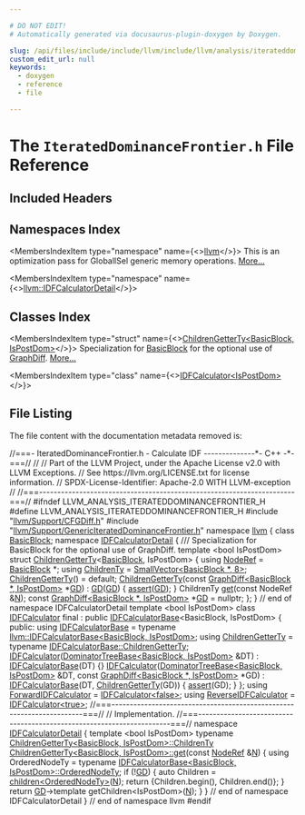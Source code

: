 ```yaml
---

# DO NOT EDIT!
# Automatically generated via docusaurus-plugin-doxygen by Doxygen.

slug: /api/files/include/include/llvm/include/llvm/analysis/iterateddominancefrontier-h
custom_edit_url: null
keywords:
  - doxygen
  - reference
  - file

---
```





# The `IteratedDominanceFrontier.h` File Reference

<DoxygenPage pluginConfig={pluginConfig}>



## Included Headers

<IncludesList>
<IncludesListItem
  filePath="llvm/Support/CFGDiff.h"
  permalink="/docs/api/files/include/include/llvm/include/llvm/support/cfgdiff-h"
  isLocal="true" />
<IncludesListItem
  filePath="llvm/Support/GenericIteratedDominanceFrontier.h"
  permalink="/docs/api/files/include/include/llvm/include/llvm/support/genericiterateddominancefrontier-h"
  isLocal="true" />
</IncludesList>

## Namespaces Index

<MembersIndex>

<MembersIndexItem
  type="namespace"
  name={<><a href="/docs/api/namespaces/llvm">llvm</a></>}>
This is an optimization pass for GlobalISel generic memory operations. <a href="/docs/api/namespaces/llvm/#details">More...</a>
</MembersIndexItem>

<MembersIndexItem
  type="namespace"
  name={<><a href="/docs/api/namespaces/llvm/idfcalculatordetail">llvm::IDFCalculatorDetail</a></>}>
</MembersIndexItem>

</MembersIndex>

## Classes Index

<MembersIndex>

<MembersIndexItem
  type="struct"
  name={<><a href="/docs/api/structs/llvm/idfcalculatordetail/childrengetterty-48c513751fec59f894901b1a7a36caad">ChildrenGetterTy&lt;BasicBlock, IsPostDom&gt;</a></>}>
Specialization for <a href="/docs/api/classes/llvm/basicblock">BasicBlock</a> for the optional use of <a href="/docs/api/classes/llvm/graphdiff">GraphDiff</a>. <a href="/docs/api/structs/llvm/idfcalculatordetail/childrengetterty-48c513751fec59f894901b1a7a36caad/#details">More...</a>
</MembersIndexItem>

<MembersIndexItem
  type="class"
  name={<><a href="/docs/api/classes/llvm/idfcalculator">IDFCalculator&lt;IsPostDom&gt;</a></>}>
</MembersIndexItem>

</MembersIndex>


## File Listing

The file content with the documentation metadata removed is:

<ProgramListing>

<Link id="l00001" /><CodeLine lineNumber="1"><Highlight kind="comment">//===- IteratedDominanceFrontier.h - Calculate IDF --------------&#42;- C++ -&#42;-===//</Highlight><Highlight kind="normal"></Highlight></CodeLine>
<Link id="l00002" /><CodeLine lineNumber="2"><Highlight kind="normal"></Highlight><Highlight kind="comment">//</Highlight><Highlight kind="normal"></Highlight></CodeLine>
<Link id="l00003" /><CodeLine lineNumber="3"><Highlight kind="normal"></Highlight><Highlight kind="comment">// Part of the LLVM Project, under the Apache License v2.0 with LLVM Exceptions.</Highlight><Highlight kind="normal"></Highlight></CodeLine>
<Link id="l00004" /><CodeLine lineNumber="4"><Highlight kind="normal"></Highlight><Highlight kind="comment">// See https://llvm.org/LICENSE.txt for license information.</Highlight><Highlight kind="normal"></Highlight></CodeLine>
<Link id="l00005" /><CodeLine lineNumber="5"><Highlight kind="normal"></Highlight><Highlight kind="comment">// SPDX-License-Identifier: Apache-2.0 WITH LLVM-exception</Highlight><Highlight kind="normal"></Highlight></CodeLine>
<Link id="l00006" /><CodeLine lineNumber="6"><Highlight kind="normal"></Highlight><Highlight kind="comment">//</Highlight><Highlight kind="normal"></Highlight></CodeLine>
<Link id="l00007" /><CodeLine lineNumber="7"><Highlight kind="normal"></Highlight><Highlight kind="comment">//===----------------------------------------------------------------------===//</Highlight><Highlight kind="normal"></Highlight></CodeLine>
<Link id="l00008" /><CodeLine lineNumber="8"><Highlight kind="normal"></Highlight></CodeLine>
<Link id="l00009" /><CodeLine lineNumber="9"><Highlight kind="normal"></Highlight><Highlight kind="preprocessor">#ifndef LLVM&#95;ANALYSIS&#95;ITERATEDDOMINANCEFRONTIER&#95;H</Highlight><Highlight kind="normal"></Highlight></CodeLine>
<Link id="l00010" /><CodeLine lineNumber="10"><Highlight kind="normal"></Highlight><Highlight kind="preprocessor">#define LLVM&#95;ANALYSIS&#95;ITERATEDDOMINANCEFRONTIER&#95;H</Highlight><Highlight kind="normal"></Highlight></CodeLine>
<Link id="l00011" /><CodeLine lineNumber="11"><Highlight kind="normal"></Highlight></CodeLine>
<Link id="l00012" /><CodeLine lineNumber="12"><Highlight kind="normal"></Highlight><Highlight kind="preprocessor">#include &quot;<a href="/docs/api/files/include/include/llvm/include/llvm/support/cfgdiff-h">llvm/Support/CFGDiff.h</a>&quot;</Highlight><Highlight kind="normal"></Highlight></CodeLine>
<Link id="l00013" /><CodeLine lineNumber="13"><Highlight kind="normal"></Highlight><Highlight kind="preprocessor">#include &quot;<a href="/docs/api/files/include/include/llvm/include/llvm/support/genericiterateddominancefrontier-h">llvm/Support/GenericIteratedDominanceFrontier.h</a>&quot;</Highlight><Highlight kind="normal"></Highlight></CodeLine>
<Link id="l00014" /><CodeLine lineNumber="14"><Highlight kind="normal"></Highlight></CodeLine>
<Link id="l00015" /><CodeLine lineNumber="15"><Highlight kind="normal"></Highlight><Highlight kind="keyword">namespace </Highlight><Highlight kind="normal"><a href="/docs/api/namespaces/llvm">llvm</a> &#123;</Highlight></CodeLine>
<Link id="l00016" /><CodeLine lineNumber="16"><Highlight kind="normal"></Highlight></CodeLine>
<Link id="l00017" /><CodeLine lineNumber="17"><Highlight kind="normal"></Highlight><Highlight kind="keyword">class </Highlight><Highlight kind="normal"><a href="/docs/api/classes/llvm/basicblock">BasicBlock</a>;</Highlight></CodeLine>
<Link id="l00018" /><CodeLine lineNumber="18"><Highlight kind="normal"></Highlight></CodeLine>
<Link id="l00019" /><CodeLine lineNumber="19" lineLink="/docs/api/namespaces/llvm/idfcalculatordetail"><Highlight kind="normal"></Highlight><Highlight kind="keyword">namespace </Highlight><Highlight kind="normal"><a href="/docs/api/namespaces/llvm/idfcalculatordetail">IDFCalculatorDetail</a> &#123;</Highlight></CodeLine>
<Link id="l00020" /><CodeLine lineNumber="20"><Highlight kind="normal"></Highlight><Highlight kind="comment"></Highlight></CodeLine>
<Link id="l00021" /><CodeLine lineNumber="21"><Highlight kind="comment">/// Specialization for BasicBlock for the optional use of GraphDiff.</Highlight><Highlight kind="normal"></Highlight></CodeLine>
<Link id="l00022" /><CodeLine lineNumber="22" lineLink="/docs/api/structs/llvm/idfcalculatordetail/childrengetterty-48c513751fec59f894901b1a7a36caad"><Highlight kind="normal"></Highlight><Highlight kind="keyword">template</Highlight><Highlight kind="normal"> &lt;</Highlight><Highlight kind="keywordtype">bool</Highlight><Highlight kind="normal"> IsPostDom&gt; </Highlight><Highlight kind="keyword">struct </Highlight><Highlight kind="normal"><a href="/docs/api/structs/llvm/idfcalculatordetail/childrengetterty-48c513751fec59f894901b1a7a36caad/#a5085a790ec4b20d800d40f8578ac0950">ChildrenGetterTy</a>&lt;<a href="/docs/api/classes/llvm/basicblock">BasicBlock</a>, IsPostDom&gt; &#123;</Highlight></CodeLine>
<Link id="l00023" /><CodeLine lineNumber="23" lineLink="/docs/api/structs/llvm/idfcalculatordetail/childrengetterty-48c513751fec59f894901b1a7a36caad/#a00a3ee6b249a06ece0850761dd2e40bb"><Highlight kind="normal">  </Highlight><Highlight kind="keyword">using </Highlight><Highlight kind="normal"><a href="/docs/api/structs/llvm/idfcalculatordetail/childrengetterty-48c513751fec59f894901b1a7a36caad/#a00a3ee6b249a06ece0850761dd2e40bb">NodeRef</a> = <a href="/docs/api/classes/llvm/basicblock">BasicBlock</a> &#42;;</Highlight></CodeLine>
<Link id="l00024" /><CodeLine lineNumber="24" lineLink="/docs/api/structs/llvm/idfcalculatordetail/childrengetterty-48c513751fec59f894901b1a7a36caad/#afa1ebe9e93b0070611ab96bd3857652c"><Highlight kind="normal">  </Highlight><Highlight kind="keyword">using </Highlight><Highlight kind="normal"><a href="/docs/api/structs/llvm/idfcalculatordetail/childrengetterty-48c513751fec59f894901b1a7a36caad/#afa1ebe9e93b0070611ab96bd3857652c">ChildrenTy</a> = <a href="/docs/api/classes/llvm/smallvector">SmallVector&lt;BasicBlock &#42;, 8&gt;</a>;</Highlight></CodeLine>
<Link id="l00025" /><CodeLine lineNumber="25"><Highlight kind="normal"></Highlight></CodeLine>
<Link id="l00026" /><CodeLine lineNumber="26" lineLink="/docs/api/structs/llvm/idfcalculatordetail/childrengetterty-48c513751fec59f894901b1a7a36caad/#a5085a790ec4b20d800d40f8578ac0950"><Highlight kind="normal">  <a href="/docs/api/structs/llvm/idfcalculatordetail/childrengetterty-48c513751fec59f894901b1a7a36caad/#a5085a790ec4b20d800d40f8578ac0950">ChildrenGetterTy</a>() = </Highlight><Highlight kind="keywordflow">default</Highlight><Highlight kind="normal">;</Highlight></CodeLine>
<Link id="l00027" /><CodeLine lineNumber="27" lineLink="/docs/api/structs/llvm/idfcalculatordetail/childrengetterty-48c513751fec59f894901b1a7a36caad/#a39ef4dcc2f91cae3c2628bef2d921977"><Highlight kind="normal">  <a href="/docs/api/structs/llvm/idfcalculatordetail/childrengetterty-48c513751fec59f894901b1a7a36caad/#a39ef4dcc2f91cae3c2628bef2d921977">ChildrenGetterTy</a>(</Highlight><Highlight kind="keyword">const</Highlight><Highlight kind="normal"> <a href="/docs/api/classes/llvm/graphdiff">GraphDiff&lt;BasicBlock &#42;, IsPostDom&gt;</a> &#42;<a href="/docs/api/structs/llvm/idfcalculatordetail/childrengetterty-48c513751fec59f894901b1a7a36caad/#a83dd1993218a44f4cdaaca49da961c56">GD</a>) : <a href="/docs/api/structs/llvm/idfcalculatordetail/childrengetterty-48c513751fec59f894901b1a7a36caad/#a83dd1993218a44f4cdaaca49da961c56">GD</a>(<a href="/docs/api/structs/llvm/idfcalculatordetail/childrengetterty-48c513751fec59f894901b1a7a36caad/#a83dd1993218a44f4cdaaca49da961c56">GD</a>) &#123;</Highlight></CodeLine>
<Link id="l00028" /><CodeLine lineNumber="28"><Highlight kind="normal">    <a href="/docs/api/files/lib/lib/target/lib/target/amdgpu/silowercontrolflow-cpp/#a4868c5d81c5ccc98c47aeab6244346a0">assert</a>(<a href="/docs/api/structs/llvm/idfcalculatordetail/childrengetterty-48c513751fec59f894901b1a7a36caad/#a83dd1993218a44f4cdaaca49da961c56">GD</a>);</Highlight></CodeLine>
<Link id="l00029" /><CodeLine lineNumber="29"><Highlight kind="normal">  &#125;</Highlight></CodeLine>
<Link id="l00030" /><CodeLine lineNumber="30"><Highlight kind="normal"></Highlight></CodeLine>
<Link id="l00031" /><CodeLine lineNumber="31"><Highlight kind="normal">  ChildrenTy <a href="/docs/api/structs/llvm/idfcalculatordetail/childrengetterty/#a5f1b15474259d49fb4668ce85d797ab8">get</a>(</Highlight><Highlight kind="keyword">const</Highlight><Highlight kind="normal"> NodeRef &amp;<a href="/docs/api/files/lib/lib/support/regcomp-c/#a0240ac851181b84ac374872dc5434ee4">N</a>);</Highlight></CodeLine>
<Link id="l00032" /><CodeLine lineNumber="32"><Highlight kind="normal"></Highlight></CodeLine>
<Link id="l00033" /><CodeLine lineNumber="33" lineLink="/docs/api/structs/llvm/idfcalculatordetail/childrengetterty-48c513751fec59f894901b1a7a36caad/#a83dd1993218a44f4cdaaca49da961c56"><Highlight kind="normal">  </Highlight><Highlight kind="keyword">const</Highlight><Highlight kind="normal"> <a href="/docs/api/classes/llvm/graphdiff">GraphDiff&lt;BasicBlock &#42;, IsPostDom&gt;</a> &#42;<a href="/docs/api/structs/llvm/idfcalculatordetail/childrengetterty-48c513751fec59f894901b1a7a36caad/#a83dd1993218a44f4cdaaca49da961c56">GD</a> = </Highlight><Highlight kind="keyword">nullptr</Highlight><Highlight kind="normal">;</Highlight></CodeLine>
<Link id="l00034" /><CodeLine lineNumber="34"><Highlight kind="normal">&#125;;</Highlight></CodeLine>
<Link id="l00035" /><CodeLine lineNumber="35"><Highlight kind="normal"></Highlight></CodeLine>
<Link id="l00036" /><CodeLine lineNumber="36"><Highlight kind="normal">&#125; </Highlight><Highlight kind="comment">// end of namespace IDFCalculatorDetail</Highlight><Highlight kind="normal"></Highlight></CodeLine>
<Link id="l00037" /><CodeLine lineNumber="37"><Highlight kind="normal"></Highlight></CodeLine>
<Link id="l00038" /><CodeLine lineNumber="38"><Highlight kind="normal"></Highlight><Highlight kind="keyword">template</Highlight><Highlight kind="normal"> &lt;</Highlight><Highlight kind="keywordtype">bool</Highlight><Highlight kind="normal"> IsPostDom&gt;</Highlight></CodeLine>
<Link id="l00039" /><CodeLine lineNumber="39" lineLink="/docs/api/classes/llvm/idfcalculator"><Highlight kind="normal"></Highlight><Highlight kind="keyword">class </Highlight><Highlight kind="normal"><a href="/docs/api/classes/llvm/idfcalculator/#a0db3df213f6c428f2c8e330f792f6e82">IDFCalculator</a> final : </Highlight><Highlight kind="keyword">public</Highlight><Highlight kind="normal"> <a href="/docs/api/classes/llvm/idfcalculator/#a1c8385fc8ca6c3265d127bcaee28960b">IDFCalculatorBase</a>&lt;BasicBlock, IsPostDom&gt; &#123;</Highlight></CodeLine>
<Link id="l00040" /><CodeLine lineNumber="40"><Highlight kind="normal"></Highlight><Highlight kind="keyword">public</Highlight><Highlight kind="normal">:</Highlight></CodeLine>
<Link id="l00041" /><CodeLine lineNumber="41" lineLink="/docs/api/classes/llvm/idfcalculator/#a1c8385fc8ca6c3265d127bcaee28960b"><Highlight kind="normal">  </Highlight><Highlight kind="keyword">using </Highlight><Highlight kind="normal"><a href="/docs/api/classes/llvm/idfcalculator/#a1c8385fc8ca6c3265d127bcaee28960b">IDFCalculatorBase</a> =</Highlight></CodeLine>
<Link id="l00042" /><CodeLine lineNumber="42"><Highlight kind="normal">      </Highlight><Highlight kind="keyword">typename</Highlight><Highlight kind="normal"> <a href="/docs/api/classes/llvm/idfcalculatorbase">llvm::IDFCalculatorBase&lt;BasicBlock, IsPostDom&gt;</a>;</Highlight></CodeLine>
<Link id="l00043" /><CodeLine lineNumber="43" lineLink="/docs/api/classes/llvm/idfcalculator/#a444f8a1ae9f8992d2fe39129805d3485"><Highlight kind="normal">  </Highlight><Highlight kind="keyword">using </Highlight><Highlight kind="normal"><a href="/docs/api/classes/llvm/idfcalculator/#a444f8a1ae9f8992d2fe39129805d3485">ChildrenGetterTy</a> = </Highlight><Highlight kind="keyword">typename</Highlight><Highlight kind="normal"> <a href="/docs/api/classes/llvm/idfcalculatorbase/#ad53b6924f735860e99160efbe46fc23f">IDFCalculatorBase::ChildrenGetterTy</a>;</Highlight></CodeLine>
<Link id="l00044" /><CodeLine lineNumber="44"><Highlight kind="normal"></Highlight></CodeLine>
<Link id="l00045" /><CodeLine lineNumber="45" lineLink="/docs/api/classes/llvm/idfcalculator/#a0db3df213f6c428f2c8e330f792f6e82"><Highlight kind="normal">  <a href="/docs/api/classes/llvm/idfcalculator/#a0db3df213f6c428f2c8e330f792f6e82">IDFCalculator</a>(<a href="/docs/api/classes/llvm/dominatortreebase">DominatorTreeBase&lt;BasicBlock, IsPostDom&gt;</a> &amp;DT)</Highlight></CodeLine>
<Link id="l00046" /><CodeLine lineNumber="46"><Highlight kind="normal">      : <a href="/docs/api/classes/llvm/idfcalculator/#a1c8385fc8ca6c3265d127bcaee28960b">IDFCalculatorBase</a>(DT) &#123;&#125;</Highlight></CodeLine>
<Link id="l00047" /><CodeLine lineNumber="47"><Highlight kind="normal"></Highlight></CodeLine>
<Link id="l00048" /><CodeLine lineNumber="48" lineLink="/docs/api/classes/llvm/idfcalculator/#a06a83596a30ab20bff2f075ddba087db"><Highlight kind="normal">  <a href="/docs/api/classes/llvm/idfcalculator/#a06a83596a30ab20bff2f075ddba087db">IDFCalculator</a>(<a href="/docs/api/classes/llvm/dominatortreebase">DominatorTreeBase&lt;BasicBlock, IsPostDom&gt;</a> &amp;DT,</Highlight></CodeLine>
<Link id="l00049" /><CodeLine lineNumber="49"><Highlight kind="normal">                </Highlight><Highlight kind="keyword">const</Highlight><Highlight kind="normal"> <a href="/docs/api/classes/llvm/graphdiff">GraphDiff&lt;BasicBlock &#42;, IsPostDom&gt;</a> &#42;GD)</Highlight></CodeLine>
<Link id="l00050" /><CodeLine lineNumber="50"><Highlight kind="normal">      : <a href="/docs/api/classes/llvm/idfcalculator/#a1c8385fc8ca6c3265d127bcaee28960b">IDFCalculatorBase</a>(DT, <a href="/docs/api/classes/llvm/idfcalculator/#a444f8a1ae9f8992d2fe39129805d3485">ChildrenGetterTy</a>(GD)) &#123;</Highlight></CodeLine>
<Link id="l00051" /><CodeLine lineNumber="51"><Highlight kind="normal">    <a href="/docs/api/files/lib/lib/target/lib/target/amdgpu/silowercontrolflow-cpp/#a4868c5d81c5ccc98c47aeab6244346a0">assert</a>(GD);</Highlight></CodeLine>
<Link id="l00052" /><CodeLine lineNumber="52"><Highlight kind="normal">  &#125;</Highlight></CodeLine>
<Link id="l00053" /><CodeLine lineNumber="53"><Highlight kind="normal">&#125;;</Highlight></CodeLine>
<Link id="l00054" /><CodeLine lineNumber="54"><Highlight kind="normal"></Highlight></CodeLine>
<Link id="l00055" /><CodeLine lineNumber="55" lineLink="/docs/api/namespaces/llvm/#a9244cca1af4fa8be6df93278d8a191aa"><Highlight kind="normal"></Highlight><Highlight kind="keyword">using </Highlight><Highlight kind="normal"><a href="/docs/api/namespaces/llvm/#a9244cca1af4fa8be6df93278d8a191aa">ForwardIDFCalculator</a> = <a href="/docs/api/classes/llvm/idfcalculator">IDFCalculator&lt;false&gt;</a>;</Highlight></CodeLine>
<Link id="l00056" /><CodeLine lineNumber="56" lineLink="/docs/api/namespaces/llvm/#a73ff18630b2e2336aeac60a434f7cd0f"><Highlight kind="normal"></Highlight><Highlight kind="keyword">using </Highlight><Highlight kind="normal"><a href="/docs/api/namespaces/llvm/#a73ff18630b2e2336aeac60a434f7cd0f">ReverseIDFCalculator</a> = <a href="/docs/api/classes/llvm/idfcalculator">IDFCalculator&lt;true&gt;</a>;</Highlight></CodeLine>
<Link id="l00057" /><CodeLine lineNumber="57"><Highlight kind="normal"></Highlight></CodeLine>
<Link id="l00058" /><CodeLine lineNumber="58"><Highlight kind="normal"></Highlight><Highlight kind="comment">//===----------------------------------------------------------------------===//</Highlight><Highlight kind="normal"></Highlight></CodeLine>
<Link id="l00059" /><CodeLine lineNumber="59"><Highlight kind="normal"></Highlight><Highlight kind="comment">// Implementation.</Highlight><Highlight kind="normal"></Highlight></CodeLine>
<Link id="l00060" /><CodeLine lineNumber="60"><Highlight kind="normal"></Highlight><Highlight kind="comment">//===----------------------------------------------------------------------===//</Highlight><Highlight kind="normal"></Highlight></CodeLine>
<Link id="l00061" /><CodeLine lineNumber="61"><Highlight kind="normal"></Highlight></CodeLine>
<Link id="l00062" /><CodeLine lineNumber="62"><Highlight kind="normal"></Highlight><Highlight kind="keyword">namespace </Highlight><Highlight kind="normal"><a href="/docs/api/namespaces/llvm/idfcalculatordetail">IDFCalculatorDetail</a> &#123;</Highlight></CodeLine>
<Link id="l00063" /><CodeLine lineNumber="63"><Highlight kind="normal"></Highlight></CodeLine>
<Link id="l00064" /><CodeLine lineNumber="64"><Highlight kind="normal"></Highlight><Highlight kind="keyword">template</Highlight><Highlight kind="normal"> &lt;</Highlight><Highlight kind="keywordtype">bool</Highlight><Highlight kind="normal"> IsPostDom&gt;</Highlight></CodeLine>
<Link id="l00065" /><CodeLine lineNumber="65"><Highlight kind="normal"></Highlight><Highlight kind="keyword">typename</Highlight><Highlight kind="normal"> <a href="/docs/api/structs/llvm/idfcalculatordetail/childrengetterty-48c513751fec59f894901b1a7a36caad/#afa1ebe9e93b0070611ab96bd3857652c">ChildrenGetterTy&lt;BasicBlock, IsPostDom&gt;::ChildrenTy</a></Highlight></CodeLine>
<Link id="l00066" /><CodeLine lineNumber="66" lineLink="/docs/api/structs/llvm/idfcalculatordetail/childrengetterty-48c513751fec59f894901b1a7a36caad/#a22d6c86bce34c03d338ad002bba82885"><Highlight kind="normal"><a href="/docs/api/structs/llvm/idfcalculatordetail/childrengetterty/#a5f1b15474259d49fb4668ce85d797ab8">ChildrenGetterTy&lt;BasicBlock, IsPostDom&gt;::get</a>(</Highlight><Highlight kind="keyword">const</Highlight><Highlight kind="normal"> <a href="/docs/api/structs/llvm/idfcalculatordetail/childrengetterty-48c513751fec59f894901b1a7a36caad/#a00a3ee6b249a06ece0850761dd2e40bb">NodeRef</a> &amp;<a href="/docs/api/files/lib/lib/support/regcomp-c/#a0240ac851181b84ac374872dc5434ee4">N</a>) &#123;</Highlight></CodeLine>
<Link id="l00067" /><CodeLine lineNumber="67"><Highlight kind="normal"></Highlight></CodeLine>
<Link id="l00068" /><CodeLine lineNumber="68"><Highlight kind="normal">  </Highlight><Highlight kind="keyword">using </Highlight><Highlight kind="normal">OrderedNodeTy =</Highlight></CodeLine>
<Link id="l00069" /><CodeLine lineNumber="69"><Highlight kind="normal">      </Highlight><Highlight kind="keyword">typename</Highlight><Highlight kind="normal"> <a href="/docs/api/classes/llvm/idfcalculatorbase/#ac2ed31d022ad67adcc89f805daeefba0">IDFCalculatorBase&lt;BasicBlock, IsPostDom&gt;::OrderedNodeTy</a>;</Highlight></CodeLine>
<Link id="l00070" /><CodeLine lineNumber="70"><Highlight kind="normal"></Highlight></CodeLine>
<Link id="l00071" /><CodeLine lineNumber="71"><Highlight kind="normal">  </Highlight><Highlight kind="keywordflow">if</Highlight><Highlight kind="normal"> (!<a href="/docs/api/structs/llvm/idfcalculatordetail/childrengetterty-48c513751fec59f894901b1a7a36caad/#a83dd1993218a44f4cdaaca49da961c56">GD</a>) &#123;</Highlight></CodeLine>
<Link id="l00072" /><CodeLine lineNumber="72"><Highlight kind="normal">    </Highlight><Highlight kind="keyword">auto</Highlight><Highlight kind="normal"> Children = <a href="/docs/api/namespaces/llvm/#acc2e6a2001a5f102f18060a53520e82b">children&lt;OrderedNodeTy&gt;</a>(<a href="/docs/api/files/lib/lib/support/regcomp-c/#a0240ac851181b84ac374872dc5434ee4">N</a>);</Highlight></CodeLine>
<Link id="l00073" /><CodeLine lineNumber="73"><Highlight kind="normal">    </Highlight><Highlight kind="keywordflow">return</Highlight><Highlight kind="normal"> &#123;Children.begin(), Children.end()&#125;;</Highlight></CodeLine>
<Link id="l00074" /><CodeLine lineNumber="74"><Highlight kind="normal">  &#125;</Highlight></CodeLine>
<Link id="l00075" /><CodeLine lineNumber="75"><Highlight kind="normal"></Highlight></CodeLine>
<Link id="l00076" /><CodeLine lineNumber="76"><Highlight kind="normal">  </Highlight><Highlight kind="keywordflow">return</Highlight><Highlight kind="normal"> <a href="/docs/api/structs/llvm/idfcalculatordetail/childrengetterty-48c513751fec59f894901b1a7a36caad/#a83dd1993218a44f4cdaaca49da961c56">GD</a>-&gt;template getChildren&lt;IsPostDom&gt;(<a href="/docs/api/files/lib/lib/support/regcomp-c/#a0240ac851181b84ac374872dc5434ee4">N</a>);</Highlight></CodeLine>
<Link id="l00077" /><CodeLine lineNumber="77"><Highlight kind="normal">&#125;</Highlight></CodeLine>
<Link id="l00078" /><CodeLine lineNumber="78"><Highlight kind="normal"></Highlight></CodeLine>
<Link id="l00079" /><CodeLine lineNumber="79"><Highlight kind="normal">&#125; </Highlight><Highlight kind="comment">// end of namespace IDFCalculatorDetail</Highlight><Highlight kind="normal"></Highlight></CodeLine>
<Link id="l00080" /><CodeLine lineNumber="80"><Highlight kind="normal"></Highlight></CodeLine>
<Link id="l00081" /><CodeLine lineNumber="81"><Highlight kind="normal">&#125; </Highlight><Highlight kind="comment">// end of namespace llvm</Highlight><Highlight kind="normal"></Highlight></CodeLine>
<Link id="l00082" /><CodeLine lineNumber="82"><Highlight kind="normal"></Highlight></CodeLine>
<Link id="l00083" /><CodeLine lineNumber="83"><Highlight kind="normal"></Highlight><Highlight kind="preprocessor">#endif</Highlight></CodeLine>

</ProgramListing>


</DoxygenPage>
